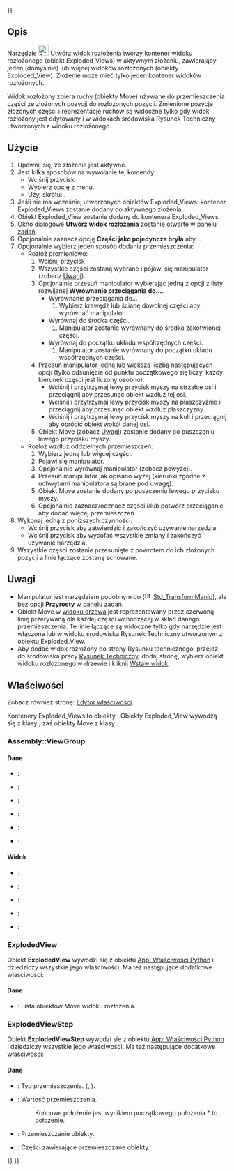 <languages/>

{{UnfinishedDocu{{#translation:}}}}

{{Docnav/pl
|[[Assembly_SolveAssembly/pl|Rozwiąż złożenie]]
|[[Assembly_CreateSimulation/pl|Utwórz symulację]]
|[[Assembly_Workbench|środowisko pracy Złożenie]]
|IconL=Assembly_SolveAssembly.svg
|IconR=Assembly_CreateSimulation.svg
|IconC=Workbench_Assembly.svg
}}

{{GuiCommand/pl
|Name=Assembly CreateView
|Name/pl=Złożenie Utwórz widok rozłożenia
|MenuLocation=Złożenie → Utwórz widok rozłożenia
|Workbenches=[[Assembly_Workbench/pl|Złożenie]]
|Shortcut={{KEY|V}}
|Version=1.0
|SeeAlso=
}}

<span id="Description"></span>
==Opis==

Narzędzie [[Image:Assembly_CreateView.svg|24px]] [[Assembly_CreateView/pl|Utwórz widok rozłożenia]] tworzy kontener widoku rozłożonego (obiekt Exploded_Views) w aktywnym złożeniu, zawierający jeden (domyślnie) lub więcej widoków rozłożonych (obiekty Exploded_View). Złożenie może mieć tylko jeden kontener widoków rozłożonych.

Widok rozłożony zbiera ruchy (obiekty Move) używane do przemieszczenia części ze złożonych pozycji do rozłożonych pozycji. Zmienione pozycje złożonych części i reprezentacje ruchów są widoczne tylko gdy widok rozłożony jest edytowany i w widokach środowiska Rysunek Techniczny utworzonych z widoku rozłożonego.

<span id="Usage"></span>
==Użycie==

# Upewnij się, że złożenie jest aktywne.
# Jest kilka sposobów na wywołanie tej komendy:
#* Wciśnij przycisk {{Button|[[Image:Assembly_CreateView.svg|16px]] [[Assembly_CreateView/pl|Utwórz widok rozłożenia]]}}.
#* Wybierz opcję {{MenuCommand|Złożenie → [[Image:Assembly_CreateView.svg|16px]] Utwórz widok rozłożenia}} z menu.
#* Użyj skrótu: {{KEY|E}}.
# Jeśli nie ma wcześniej utworzonych obiektów Exploded_Views: kontener Exploded_Views zostanie dodany do aktywnego złożenia.
# Obiekt Exploded_View zostanie dodany do kontenera Exploded_Views.
# Okno dialogowe '''Utwórz widok rozłożenia''' zostanie otwarte w [[Task_panel/pl|panelu zadań]].
# Opcjonalnie zaznacz opcję '''Części jako pojedyncza bryła''' aby...
# Opcjonalnie wybierz jeden sposób dodania przemieszczenia:
#* Rozłóż promieniowo:
#*# Wciśnij przycisk {{Button|Rozłóż promieniowo}}
#*# Wszystkie części zostaną wybrane i pojawi się manipulator (zobacz [[#Notes/pl|Uwagi]]).
#*# Opcjonalnie przesuń manipulator wybierając jedną z opcji z listy rozwijanej '''Wyrównanie przeciągania do...'''.
#*#* Wyrównanie przeciągania do...
#*#*# Wybierz krawędź lub ścianę dowolnej części aby wyrównać manipulator.
#*#* Wyrównaj do środka części.
#*#*# Manipulator zostanie wyrównany do środka zakotwionej części.
#*#* Wyrównaj do początku układu współrzędnych części.
#*#*# Manipulator zostanie wyrównany do początku układu współrzędnych części.
#*# Przesuń manipulator jedną lub większą liczbą następujących opcji (tylko odsunięcie od punktu początkowego się liczy, każdy kierunek części jest liczony osobno):
#*#* Wciśnij i przytrzymaj lewy przycisk myszy na strzałce osi i przeciągnij aby przesunąć obiekt wzdłuż tej osi.
#*#* Wciśnij i przytrzymaj lewy przycisk myszy na płaszczyźnie i przeciągnij aby przesunąć obiekt wzdłuż płaszczyzny.
#*#* Wciśnij i przytrzymaj lewy przycisk myszy na kuli i przeciągnij aby obrócić obiekt wokół danej osi.
#*# Obiekt Move (zobacz [[#Notes/pl|Uwagi]]) zostanie dodany po puszczeniu lewego przycisku myszy.
#* Rozłóż wzdłuż oddzielnych przemieszczeń:
#*# Wybierz jedną lub więcej części.
#*# Pojawi się manipulator.
#*# Opcjonalnie wyrównaj manipulator (zobacz powyżej).
#*# Przesuń manipulator jak opisano wyżej (kierunki zgodne z uchwytami manipulatora są brane pod uwagę).
#*# Obiekt Move zostanie dodany po puszczeniu lewego przycisku myszy.
#*# Opcjonalnie zaznacz/odznacz części i/lub potwórz przeciąganie aby dodać więcej przemieszczeń.
# Wykonaj jedną z poniższych czynności:
#* Wciśnij przycisk {{Button|OK}} aby zatwierdzić i zakończyć używanie narzędzia.
#* Wciśnij przycisk {{Button|Anuluj}} aby wycofać wszystkie zmiany i zakończyć używanie narzędzia.
# Wszystkie części zostanie przesunięte z powrotem do ich złożonych pozycji a linie łączące zostaną schowane.

<span id="Notes"></span>
==Uwagi==

* Manipulator jest narzędziem podobnym do ([[Image:Std_TransformManip.svg|16px]] [[Std_TransformManip/pl|Std_TransformManip]]), ale bez opcji '''Przyrosty''' w panelu zadań.
* Obiekt Move w [[Tree_view/pl|widoku drzewa]] jest reprezentowany przez czerwoną linię przerywaną dla każdej części wchodzącej w skład danego przemieszczenia. Te linie łączące są widoczne tylko gdy narzędzie jest włączona lub w widoku środowiska Rysunek Techniczny utworzonym z obiektu Exploded_View.
* Aby dodać widok rozłożony do strony Rysunku technicznego: przejdź do środowiska pracy [[TechDraw_Workbench/pl|Rysunek Techniczny]], dodaj stronę, wybierz obiekt widoku rozłożonego w drzewie i kliknij [[TechDraw_View/pl|Wstaw widok]].

<span id="Properties"></span>
==Właściwości==

Zobacz również stronę: [[Property_editor/pl|Edytor właściwości]].

Kontenery Exploded_Views to obiekty {{Incode|Assembly::ViewGroup}}. Obiekty Exploded_View wywodzą się z klasy {{Incode|ExplodedView}}, zaś obiekty Move z klasy {{Incode|ExplodedViewStep}}.

===Assembly::ViewGroup===

<span id="Data"></span>
====Dane====

{{TitleProperty|Base}}

* {{PropertyData|Label|String}}:
* {{PropertyData|Label2|String|Hidden}}:
* {{PropertyData|Expression Engine|ExpressionEngine|Hidden}}:
* {{PropertyData|Visibility|Bool|Hidden}}:
* {{PropertyData|Group|LinkList}}:
* {{PropertyData|_ Group Touched|Bool|Hidden}}:

<span id="View"></span>
====Widok====

{{TitleProperty|Display Options}}

* {{PropertyView|Display Mode|Enumeration}}:
* {{PropertyView|Show In Tree|Bool}}:
* {{PropertyView|Visibility|Bool}}:

{{TitleProperty|Selection}}

* {{PropertyView|On Top When Selected|Enumeration}}:
* {{PropertyView|Selection Style|Enumeration}}:

===ExplodedView===

Obiekt '''ExplodedView''' wywodzi się z obiektu [[App_FeaturePython/pl|App: Właściwości Python]] i dziedziczy wszystkie jego właściwości.  Ma też następujące dodatkowe właściwości:

<span id="Data"></span>
====Dane====

{{TitleProperty|Exploded View}}

* {{PropertyData|Moves|LinkList}}: Lista obiektów Move widoku rozłożenia.

===ExplodedViewStep===

Obiekt '''ExplodedViewStep''' wywodzi się z obiektu [[App_FeaturePython/pl|App: Właściwości Python]] i dziedziczy wszystkie jego właściwości.  Ma też następujące dodatkowe właściwości:

<span id="Data"></span>
====Dane====

{{TitleProperty|Exploded Move}}

* {{PropertyData|Move Type|Enumeration}}: Typ przemieszczenia. ({{Value|Normal}}, {{Value|Radial}}).
* {{PropertyData|Movement Transform|Placement}}: Wartość przemieszczenia. 
*: Końcowe położenie jest wynikiem początkowego położenia * to położenie.
* {{PropertyData|Obj Names|StringList}}: Przemieszczanie obiekty.
* {{PropertyData|Parts|LinkList}}: Części zawierające przemieszczane obiekty.


{{Docnav/pl
|[[Assembly_SolveAssembly/pl|Rozwiąż złożenie]]
|[[Assembly_CreateSimulation/pl|Utwórz symulację]]
|[[Assembly_Workbench|środowisko pracy Złożenie]]
|IconL=Assembly_SolveAssembly.svg
|IconR=Assembly_CreateSimulation.svg
|IconC=Workbench_Assembly.svg
}}

{{Assembly_Tools_navi{{#translation:}}}}
{{Userdocnavi{{#translation:}}}}
